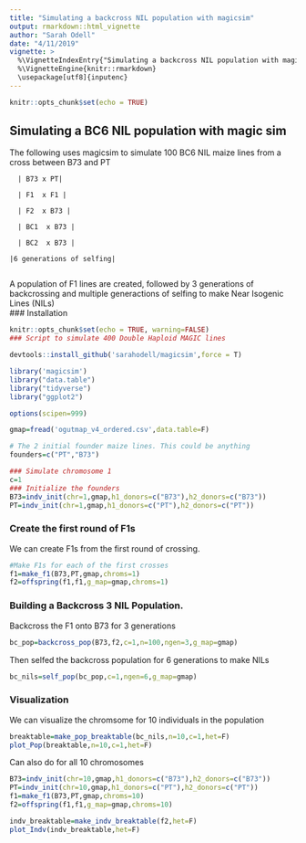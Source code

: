 ```yaml
---
title: "Simulating a backcross NIL population with magicsim"
output: rmarkdown::html_vignette
author: "Sarah Odell"
date: "4/11/2019"
vignette: >
  %\VignetteIndexEntry{"Simulating a backcross NIL population with magicsim"}
  %\VignetteEngine{knitr::rmarkdown}
  \usepackage[utf8]{inputenc}
---
```


```r
knitr::opts_chunk$set(echo = TRUE)
```

## Simulating a BC6 NIL population with magic sim

The following uses magicsim to simulate 100 BC6 NIL maize lines from a cross between B73 and PT

      | B73 x PT|

      | F1  x F1 | 
      
      | F2  x B73 |
      
      | BC1  x B73 |
      
      | BC2  x B73 |
      
    |6 generations of selfing|
                        
A population of F1 lines are created, followed by 3 generations of backcrossing and multiple generactions of selfing to make Near Isogenic Lines (NILs)                 
### Installation
```r
knitr::opts_chunk$set(echo = TRUE, warning=FALSE)
### Script to simulate 400 Double Haploid MAGIC lines

devtools::install_github('sarahodell/magicsim',force = T)

library('magicsim')
library("data.table")
library("tidyverse")
library("ggplot2")

options(scipen=999)
```

```r

gmap=fread('ogutmap_v4_ordered.csv',data.table=F)

# The 2 initial founder maize lines. This could be anything
founders=c("PT","B73")

### Simulate chromosome 1
c=1
### Initialize the founders
B73=indv_init(chr=1,gmap,h1_donors=c("B73"),h2_donors=c("B73"))
PT=indv_init(chr=1,gmap,h1_donors=c("PT"),h2_donors=c("PT"))

```

### Create the first round of F1s

We can create F1s from the first round of crossing.

```r
#Make F1s for each of the first crosses
f1=make_f1(B73,PT,gmap,chroms=1)
f2=offspring(f1,f1,g_map=gmap,chroms=1)
```

### Building a Backcross 3 NIL Population.

Backcross the F1 onto B73 for 3 generations

```r
bc_pop=backcross_pop(B73,f2,c=1,n=100,ngen=3,g_map=gmap)
```

Then selfed the backcross population for 6 generations to make NILs

```r
bc_nils=self_pop(bc_pop,c=1,ngen=6,g_map=gmap)
```

### Visualization

We can visualize the chromsome for 10 individuals in the population
```r
breaktable=make_pop_breaktable(bc_nils,n=10,c=1,het=F)
plot_Pop(breaktable,n=10,c=1,het=F)
```

Can also do for all 10 chromosomes

```r
B73=indv_init(chr=10,gmap,h1_donors=c("B73"),h2_donors=c("B73"))
PT=indv_init(chr=10,gmap,h1_donors=c("PT"),h2_donors=c("PT"))
f1=make_f1(B73,PT,gmap,chroms=10)
f2=offspring(f1,f1,g_map=gmap,chroms=10)

indv_breaktable=make_indv_breaktable(f2,het=F)
plot_Indv(indv_breaktable,het=F)
```